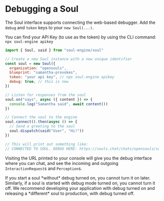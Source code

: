 
# Debugging a Soul

The Soul interface supports connecting the web-based debugger. Add the `debug` and `token` keys to your `new Soul(...)`.

You can find your API Key (to use as the token) by using the CLI command: `npx soul-engine apikey`

```javascript
import { Soul, said } from "soul-engine/soul"

// Create a new Soul instance with a new unique identifier
const soul = new Soul({
  organization: "opensouls",
  blueprint: "samantha-provokes",
  token: "your api key", // npx soul-engine apikey
  debug: true, // this is new
})

// Listen for responses from the soul
soul.on("says", async ({ content }) => {
  console.log("Samantha said", await content())
})

// Connect the soul to the engine
soul.connect().then(async () => {
  // Send a greeting to the soul
  soul.dispatch(said("User", "Hi!"))
})

// This will print out something like:
// CONNECTED TO SOUL. DEBUG HERE: https://souls.chat/chats/opensouls/samantha-provokes/111-dddd-156a-4927-83ce-01223c

```

Visiting the URL printed to your console will give you the debug interface where you can chat, and see the incoming and outgoing `InteractionRequest`s and `Perception`s.

<Callout type="warning" emoji="🚧">
  If you start a soul *without* debug turned on, you cannot turn it on later. Similarly, if a soul is started with debug mode turned on, you cannot turn it off. We recommend developing your application with debug turned on and releasing a *different* soul to production, with debug turned off.
</Callout>